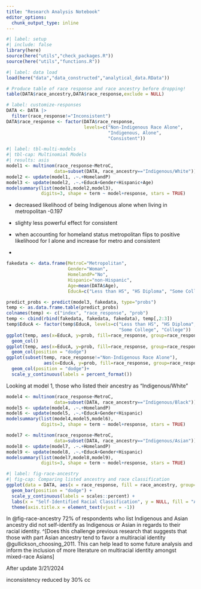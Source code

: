 ```yaml
---
title: "Research Analysis Notebook"
editor_options: 
  chunk_output_type: inline
---
```


```r
#| label: setup
#| include: false
library(here)
source(here("utils","check_packages.R"))
source(here("utils","functions.R"))
```

```r
#| label: data load
load(here("data","data_constructed","analytical_data.RData"))
```

```r
# Produce table of race response and race ancestry before dropping!
table(DATA$race_ancestry,DATA$race_response,exclude = NULL)
```

```r
# label: customize-responses
DATA <- DATA |>
  filter(race_response!="Inconsistent")
DATA$race_response <- factor(DATA$race_response,
                             levels=c("Non-Indigenous Race Alone",
                                      "Indigenous, Alone",
                                      "Consistent"))
```

```r
#| label: tbl-multi-models
#| tbl-cap: Multinomial Models
#| results: asis
model1 <- multinom(race_response~MetroC,
                  data=subset(DATA, race_ancestry=="Indigenous/White"))
model2 <- update(model1, .~.+HomelandP)
model3 <- update(model2, .~.+EducA+Gender+Hispanic+Age)
modelsummary(list(model1,model2,model3),
             digits=3, shape = term ~ model+response, stars = TRUE)
```

-   decreased likelihood of being Indigenous alone when living in metropolitan -0.197

-   slighty less powerful effect for consistent

-   when accounting for homeland status metropolitan flips to positive likelihood for I alone and increase for metro and consistent

-   

```r
fakedata <- data.frame(MetroC="Metropolitan",
                       Gender="Woman",
                       HomelandP="No",
                       Hispanic="non-Hispanic",
                       Age=mean(DATA$Age),
                       EducA=c("Less than HS", "HS Diploma", "Some College", "College"))

predict_probs <- predict(model3, fakedata, type="probs")
temp <- as.data.frame.table(predict_probs)
colnames(temp) <- c("index", "race_response", "prob")
temp <- cbind(rbind(fakedata, fakedata, fakedata), temp[,2:3])
temp$EducA <- factor(temp$EducA, levels=c("Less than HS", "HS Diploma", 
                                          "Some College", "College"))
ggplot(temp, aes(x=EducA, y=prob, fill=race_response, group=race_response))+
  geom_col()
ggplot(temp, aes(x=EducA, y=prob, fill=race_response, group=race_response))+
  geom_col(position = "dodge")
ggplot(subset(temp, race_response!="Non-Indigenous Race Alone"), 
              aes(x=EducA, y=prob, fill=race_response, group=race_response))+
  geom_col(position = "dodge")+
  scale_y_continuous(labels = percent_format())
```

Looking at model 1, those who listed their ancestry as "Indigenous/White"

```r

model4 <- multinom(race_response~MetroC,
                  data=subset(DATA, race_ancestry=="Indigenous/Black"))
model5 <- update(model4, .~.+HomelandP)
model6 <- update(model5, .~.+EducA+Gender+Hispanic)
modelsummary(list(model4,model5,model6),
             digits=3, shape = term ~ model+response, stars = TRUE)
```

```r
model7 <- multinom(race_response~MetroC,
                  data=subset(DATA, race_ancestry=="Indigenous/Asian"))
model8 <- update(model7, .~.+HomelandP)
model9 <- update(model8, .~.+EducA+Gender+Hispanic)
modelsummary(list(model7,model8,model9),
             digits=3, shape = term ~ model+response, stars = TRUE)
```

```r
#| label: fig-race-ancestry
#| fig-cap: Comparing listed ancestry and race classification
ggplot(data = DATA, aes(x = race_response, fill = race_ancestry, group=race_ancestry, y=after_stat(prop))) + 
  geom_bar(position = "dodge") +
  scale_y_continuous(labels = scales::percent) +
  labs(x = "Self-Identified Racial Classification", y = NULL, fill = "Ancestry")+
  theme(axis.title.x = element_text(vjust = -1)) 
```

In @fig-race-ancestry 72% of respondents who list Indigenous and Asian ancestry did not self-identify as Indigenous or Asian in regards to their racial identity. \^[Does this challenge previous research that suggests that those with part Asian ancestry tend to favor a multiracial identity @gullickson_choosing_2011. This can help lead to some future analysis and inform the inclusion of more literature on multiracial identity amongst mixed-race Asians]

After update 3/21/2024

inconsistency reduced by 30% cc
